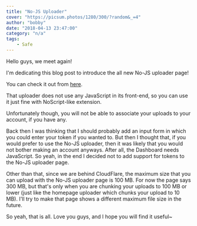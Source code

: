 ```yaml
---
title: "No-JS Uploader"
cover: "https://picsum.photos/1280/300/?random&_=4"
author: "bobby"
date: "2018-04-13 23:47:00"
category: "n/a"
tags:
    - Safe
---
```

Hello guys, we meet again!

I'm dedicating this blog post to introduce the all new No-JS uploader page!

You can check it out from [here](https://safe.fiery.me/nojs).

That uploader does not use any JavaScript in its front-end, so you can use it just fine with NoScript-like extension.

Unfortunately though, you will not be able to associate your uploads to your account, if you have any.

Back then I was thinking that I should probably add an input form in which you could enter your token if you wanted to. But then I thought that, if you would prefer to use the No-JS uploader, then it was likely that you would not bother making an account anyways. After all, the Dashboard needs JavaScript. So yeah, in the end I decided not to add support for tokens to the No-JS uploader page.

Other than that, since we are behind CloudFlare, the maximum size that you can upload with the No-JS uploader page is 100 MB. For now the page says 300 MB, but that's only when you are chunking your uploads to 100 MB or lower (just like the homepage uploader which chunks your upload to 10 MB). I'll try to make that page shows a different maximum file size in the future.

So yeah, that is all. Love you guys, and I hope you will find it useful~
